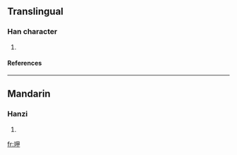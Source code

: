 ==Translingual==
===Han character===
{{Han char|rn=96|rad=玉|as=05|sn=9|four=1615<sub>0</sub>|canj=一土田中 (MGWL)}}
# {{defn|Han|sort=玉05}}
====References====
{{Han ref|kx=0729.080|dkj=20902|hdz=21106.070|uh=73BE|ud=29630|bh=CFD2|bd=53202}}

----
==Mandarin==
===Hanzi===
{{cmn-hanzi|pin=[[jiǎ]] ([[jia3]])|wg=chia<sup>3</sup>}}
# {{defn|Mandarin}}

[[fr:玾]]